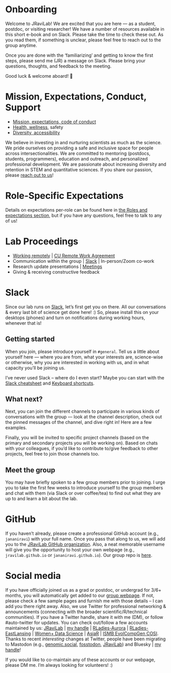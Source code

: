 # Onboarding

Welcome to JRaviLab! We are excited that you are here --- as a student, postdoc, or visiting researcher! We have a number of resources available in this short e-book and on Slack. Please take the time to check these out. As you read them, if something is unclear, please feel free to reach out to the group anytime.

Once you are done with the 'familiarizing' and getting to know the first steps, please send me (JR) a message on Slack. Please bring your questions, thoughts, and feedback to the meeting.

Good luck & welcome aboard! 🎉

# Mission, Expectations, Conduct, Support

-   [Mission, expectations, code of conduct](https://jravilab.github.io/lab_docs/culture.html)
-   [Health, wellness](https://jravilab.github.io/lab_docs/resources.html#health-and-wellness), safety
-   [Diversity, accessibility](https://jravilab.github.io/lab_docs/culture.html#inclusive-and-safe-space)

We believe in investing in and nurturing scientists as much as the science. We pride ourselves on providing a safe and inclusive space for people across intersectionalities. We are committed to mentoring (postdocs, students, programmers), education and outreach, and personalized professional development. We are passionate about increasing diversity and retention in STEM and quantitative sciences. If you share our passion, please [reach out to us](//jravilab.github.io/joinus)!

# Role-Specific Expectations

Details on expectations per-role can be found here in [the Roles and expectations section](https://jravilab.github.io/lab_docs/culture.html#roles-and-expectations), but if you have any questions, feel free to talk to any of us!

# Lab Proceedings

-   [Working remotely](https://github.com/JRaviLab/lab_docs/howto_work_remotely.html) \| [CU Remote Work Agreement](https://app.smartsheet.com/b/form/f5c5dd3f01dc4eefb3711a4fce6955fe "CU Anschutz Remote Work Agreement")
-   Communication within the group \| [Slack](https://jravilab.slack.com "JRaviLab Slack Workspace") \| In-person/Zoom co-work
-   Research update presentations \| [Meetings](https://jravilab.github.io/lab_docs/meetings.html)
-   Giving & receiving constructive feedback

# Slack

Since our lab runs on [Slack](https://jravilab.slack.com), let's first get you on there. All our conversations & every last bit of science get done here! :) So, please install this on your desktops (phones) and turn on notifications during working hours, whenever that is!

## Getting started

When you join, please introduce yourself in `#general`. Tell us a little about yourself here --- where you are from, what your interests are, science-wise or otherwise, why you are interested in working with us, and in what capacity you'll be joining us.

I've never used Slack -- where do I even start? Maybe you can start with the [Slack cheatsheet](https://github.com/JRaviLab/cheatsheets/blob/master/slack-misc/slack-cheatsheet.pdf) and [Keyboard shortcuts](https://slack.com/help/articles/201374536-Slack-keyboard-shortcuts).

## What next?

Next, you can join the different channels to participate in various kinds of conversations with the group --- look at the channel description, check out the pinned messages of the channel, and dive right in! Here are a few examples.

Finally, you will be invited to specific project channels (based on the primary and secondary projects you will be working on). Based on chats with your colleagues, if you'd like to contribute to/give feedback to other projects, feel free to join those channels too.

## Meet the group

You may have briefly spoken to a few group members prior to joining. I urge you to take the first few weeks to introduce yourself to the group members and chat with them (via Slack or over coffee/tea) to find out what they are up to and learn a bit about the lab.

# GitHub

If you haven't already, please create a professional GitHub account (e.g., `jananiravi`) with your full name. Once you pass that along to us, we will add you to the [JRaviLab GitHub organization](https://github.com/jravilab). Also, a neat memorable username will give you the opportunity to host your own webpage (e.g., `jravilab.github.io` or `jananiravi.github.io`). Our group repo is [here](https://github.com/JRaviLab/group/tree/main/meetings).

# Social media

If you have officially joined us as a grad or postdoc, or undergrad for 3/6+ months, you will automatically get added to our [group webpage](https://jravilab.github.io/#people). If not, please check a few sample pages and furnish me with those details -- I can add you there right away. Also, we use Twitter for professional networking & announcements (connecting with the broader scientific/R/technical communities). If you have a Twitter handle, share it with me (DM), or follow #auto-twitter for updates. You can check out/follow a few accounts maintained by us: [JRaviLab](https://twitter.com/jravilab) \| [my handle](https://twitter.com/janani137) \| [RLadies-Aurora](https://twitter.com/rladies-aurora) \| [RLadies-EastLansing](https://twitter.com/rladies-eastlansing) \| [Women+ Data Science](https://twitter.com/womenplusdata) \| [AsiaR](https://twitter.com/AsiaR-comm) \| [ISMB EvolCompGen COSI](https://twitter.com/EvolComp). Thanks to recent *interesting* changes at Twitter, people have been migrating to Mastodon (e.g., [genomic.social](https://genomic.social/explore), [fosstodon](https://fosstodon.org/explore), [JRaviLab](https://genomic.social/@jravilab)) and Bluesky \| [my handle](https://bsky.app/profile/jananiravi.bsky.social)!

If you would like to co-maintain any of these accounts or our webpage, please DM me. I'm always looking for volunteers! :)
